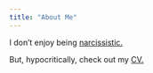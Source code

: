 ```yaml
---
title: "About Me"
---
```


I don't enjoy being [narcissistic.](https://www.youtube.com/watch?v=y48hZ_rGsP4)

But, hypocritically, check out my [CV.](cv.html)